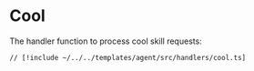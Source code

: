 # Cool

The handler function to process cool skill requests:

```tsx [src/handlers/cool.ts]
// [!include ~/../../templates/agent/src/handlers/cool.ts]
```
